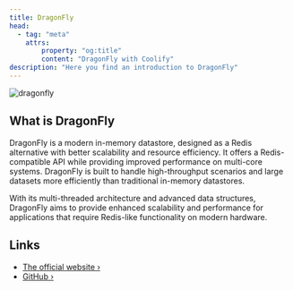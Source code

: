 ```yaml
---
title: DragonFly
head:
  - tag: "meta"
    attrs:
        property: "og:title"
        content: "DragonFly with Coolify"
description: "Here you find an introduction to DragonFly"
---
```



<Badge text="One-click setup." variant="note" size="large" />


![dragonfly](../../../assets/images/database-logos/dragonfly-dark.svg)

## What is DragonFly

DragonFly is a modern in-memory datastore, designed as a Redis alternative with better scalability and resource efficiency. It offers a Redis-compatible API while providing improved performance on multi-core systems. DragonFly is built to handle high-throughput scenarios and large datasets more efficiently than traditional in-memory datastores.

With its multi-threaded architecture and advanced data structures, DragonFly aims to provide enhanced scalability and performance for applications that require Redis-like functionality on modern hardware.

## Links

- [The official website ›](https://dragonflydb.io/)
- [GitHub ›](https://github.com/dragonflydb/dragonfly)